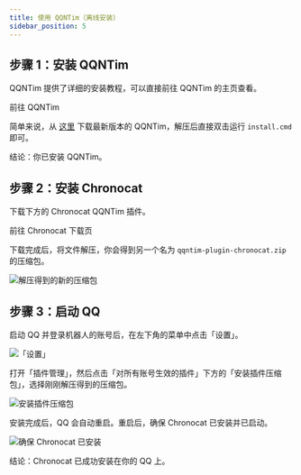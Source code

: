 ```yaml
---
title: 使用 QQNTim（离线安装）
sidebar_position: 5
---
```



## 步骤 1：安装 QQNTim

<UntrustedContents />

QQNTim 提供了详细的安装教程，可以直接前往 QQNTim 的主页查看。

<Link
  className="button button--secondary button--lg"
  to="https://github.com/FlysoftBeta/QQNTim"
>
  <span>前往 QQNTim</span>
</Link>

简单来说，从 [这里](https://github.com/Flysoft-Studio/QQNTim/releases) 下载最新版本的
QQNTim，解压后直接双击运行 `install.cmd` 即可。

结论：你已安装 QQNTim。

## 步骤 2：安装 Chronocat

下载下方的 Chronocat QQNTim 插件。

<Link
  className="button button--secondary button--lg"
  to="https://github.com/chrononeko/chronocat/releases"
>
  <span>前往 Chronocat 下载页</span>
</Link>

下载完成后，将文件解压，你会得到另一个名为 `qqntim-plugin-chronocat.zip` 的压缩包。

![解压得到的新的压缩包](qqntim-airgap-zip.png)

## 步骤 3：启动 QQ

启动 QQ 并登录机器人的账号后，在左下角的菜单中点击「设置」。

![「设置」](settings1.png)

打开「插件管理」，然后点击「对所有账号生效的插件」下方的「安装插件压缩包」，选择刚刚解压得到的压缩包。

![安装插件压缩包](qqntim-airgap-install.png)

安装完成后，QQ 会自动重启。重启后，确保 Chronocat 已安装并已启动。

![确保 Chronocat 已安装](qqntim-ensure.png)

结论：Chronocat 已成功安装在你的 QQ 上。

